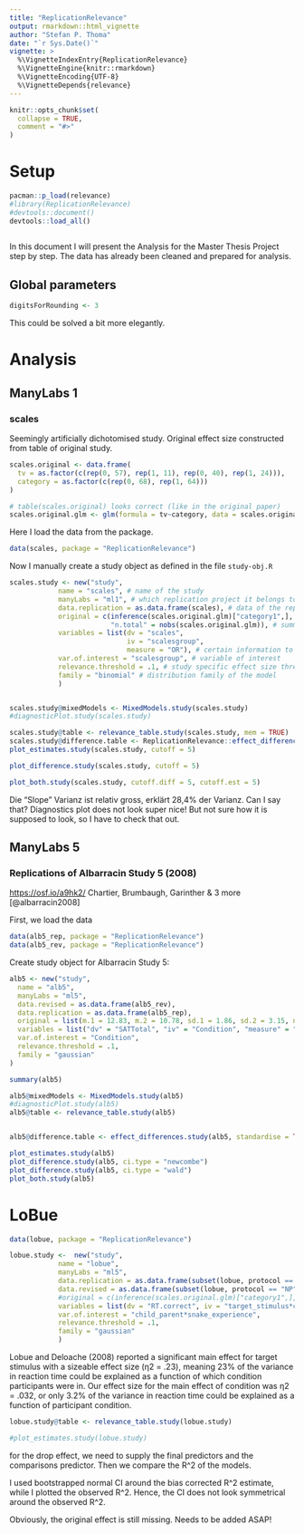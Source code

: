 ```yaml
---
title: "ReplicationRelevance"
output: rmarkdown::html_vignette
author: "Stefan P. Thoma"
date: "`r Sys.Date()`"
vignette: >
  %\VignetteIndexEntry{ReplicationRelevance}
  %\VignetteEngine{knitr::rmarkdown}
  %\VignetteEncoding{UTF-8}
  %\VignetteDepends{relevance} 
---
```


```r
knitr::opts_chunk$set(
  collapse = TRUE,
  comment = "#>"
)
```
# Setup
```r
pacman::p_load(relevance)
#library(ReplicationRelevance)
#devtools::document()
devtools::load_all()
 
```

In this document I will present the Analysis for the Master Thesis Project step by step. 
The data has already been cleaned and prepared for analysis.

## Global parameters
```r
digitsForRounding <- 3
```
This could be solved a bit more elegantly.


# Analysis

## ManyLabs 1

### scales
Seemingly artificially dichotomised study.
Original effect size constructed from table of original study.
```r
scales.original <- data.frame(
  tv = as.factor(c(rep(0, 57), rep(1, 11), rep(0, 40), rep(1, 24))),
  category = as.factor(c(rep(0, 68), rep(1, 64)))
)

# table(scales.original) looks correct (like in the original paper)
scales.original.glm <- glm(formula = tv~category, data = scales.original, family="binomial", )
```

Here I load the data from the package.
```r
data(scales, package = "ReplicationRelevance")
```



Now I manually create a study object as defined in the file `study-obj.R`


```r
scales.study <- new("study", 
            name = "scales", # name of the study
            manyLabs = "ml1", # which replication project it belongs to
            data.replication = as.data.frame(scales), # data of the replication
            original = c(inference(scales.original.glm)["category1",],
                         "n.total" = nobs(scales.original.glm)), # summary of the original study
            variables = list(dv = "scales",
                             iv = "scalesgroup",
                             measure = "OR"), # certain information to build the models
            var.of.interest = "scalesgroup", # variable of interest
            relevance.threshold = .1, # study specific effect size threshold
            family = "binomial" # distribution family of the model
            )


scales.study@mixedModels <- MixedModels.study(scales.study)
#diagnosticPlot.study(scales.study)
```


```r
scales.study@table <- relevance_table.study(scales.study, mem = TRUE)
scales.study@difference.table <- ReplicationRelevance::effect_differences.study(scales.study)
plot_estimates.study(scales.study, cutoff = 5)

plot_difference.study(scales.study, cutoff = 5)

plot_both.study(scales.study, cutoff.diff = 5, cutoff.est = 5)

```
Die "Slope" Varianz ist relativ gross, erklärt 28,4% der Varianz. Can I say that? 
Diagnostics plot does not look super nice! But not sure how it is supposed to look, so I have to check that out.


## ManyLabs 5

### Replications of Albarracin Study 5 (2008)

<https://osf.io/a9hk2/> Chartier, Brumbaugh, Garinther & 3 more
[@albarracin2008]

First, we load the data

```r
data(alb5_rep, package = "ReplicationRelevance")
data(alb5_rev, package = "ReplicationRelevance")
```

Create study object for Albarracin Study 5:

```r
alb5 <- new("study", 
  name = "alb5", 
  manyLabs = "ml5",
  data.revised = as.data.frame(alb5_rev), 
  data.replication = as.data.frame(alb5_rep),
  original = list(m.1 = 12.83, m.2 = 10.78, sd.1 = 1.86, sd.2 = 3.15, n.1 = 18, n.2 = 18), 
  variables = list("dv" = "SATTotal", "iv" = "Condition", "measure" = "SMD"),
  var.of.interest = "Condition",
  relevance.threshold = .1,
  family = "gaussian"
)

summary(alb5)
```

```r


alb5@mixedModels <- MixedModels.study(alb5)
#diagnosticPlot.study(alb5)
alb5@table <- relevance_table.study(alb5)


alb5@difference.table <- effect_differences.study(alb5, standardise = TRUE)

plot_estimates.study(alb5)
plot_difference.study(alb5, ci.type = "newcombe")
plot_difference.study(alb5, ci.type = "wald")
plot_both.study(alb5)


```


# LoBue 

```r
data(lobue, package = "ReplicationRelevance")
```

```r
lobue.study <-  new("study", 
            name = "lobue", 
            manyLabs = "ml5",
            data.replication = as.data.frame(subset(lobue, protocol == "RP")),
            data.revised = as.data.frame(subset(lobue, protocol == "NP")),
            #original = c(inference(scales.original.glm)["category1",], "n.total" = nobs(scales.original.glm)), 
            variables = list(dv = "RT.correct", iv = "target_stimulus*child_parent*snake_experience", measure = "drop"),
            var.of.interest = "child_parent*snake_experience",
            relevance.threshold = .1,
            family = "gaussian"
            )

```

| Lobue and Deloache (2008) reported a significant main effect for target stimulus with a sizeable effect size (η2 = .23), meaning 23% of the variance in reaction time could be explained as a function of which condition participants were in.  Our effect size for the main effect of condition was η2 = .032, or only 3.2% of the variance in reaction time could be explained as a function of participant condition. 
```r
lobue.study@table <- relevance_table.study(lobue.study)

#plot_estimates.study(lobue.study) 

```
for the drop effect, we need to supply the final predictors and the comparisons predictor.
Then we compare the R^2 of the models. 

I used bootstrapped normal CI around the bias corrected R^2 estimate, while I plotted the observed R^2.
Hence, the CI does not look symmetrical around the observed R^2. 

Obviously, the original effect is still missing. Needs to be added ASAP!
